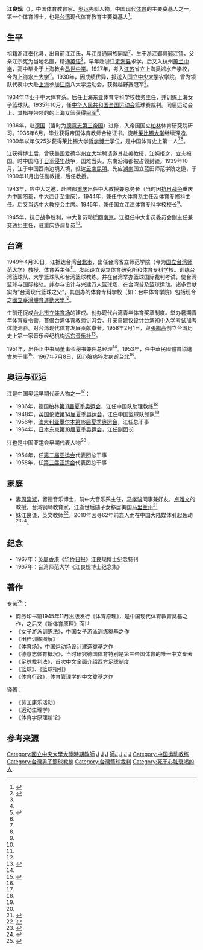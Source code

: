 '''江良规'''（{{bd|1914年||1967年|7月8日}}），中国体育教育家、[[奥运|奥运]]先驱人物。中国现代[[体育|体育]]的主要奠基人之一，第一个体育博士，也是[[台湾|台湾]]现代体育教育主要奠基人<ref name="jiang ningbo">{{cite web |url=http://news.cnnb.com.cn/system/2015/08/09/008373871.shtml |title=体育教育家江良规博士：参加过四届奥运会的宁波人 |publisher=中国宁波网 |author=宁波晚报 |date=2015-08-09 |access-date=2015-08-12 |archive-date=2016-01-06 |archive-url=https://web.archive.org/web/20160106152932/http://news.cnnb.com.cn/system/2015/08/09/008373871.shtml |dead-url=no }}</ref>。

==生平==
祖籍浙江奉化县，出自前江江氏，与[[江良通|江良通]]同族同辈<ref name="jiang germany">{{cite web|url=http://overseasdb.jnu.edu.cn/renwuziliao/2011-12-15/3611.html|title=江良规|publisher=留学人员数据库|author=暨南大学珠海校区图书馆}}{{Dead link|date=2018年6月 |bot=InternetArchiveBot |fix-attempted=no }}</ref>。生于浙江鄞县[[鄞江镇|鄞江镇]]，父亲江宗宪为当地名医，精通[[英语|英语]]<ref name="jiang ningbo"/>。早年赴浙江[[定海县|定海县]]求学，后又入杭州[[杭州第二中学|蕙兰中学]]，高中毕业于上海教会[[救主堂_(上海)|昌世中学]]。1927年，考入[[江苏|江苏]]省立上海吴淞水产学校，今为[[上海水产大学|上海水产大学]]<ref name="jiang germany"/>。1930年，因成绩优异，报送入[[国立中央大学|国立中央大学]]农学院。曾为领队代表中大赴[[上海|上海]]参加[[江南|江南]]八大学运动会，获得越野赛冠军<ref name="jiang nanjing">{{cite web |url=http://seu.cuepa.cn/show_more.php?doc_id=1130044 |title=民国时两次出席奥运会的江良规先生 |publisher=南京市地方志编纂委员会办公室 |author=东南大学校报电子版 |date=第1262期(2014年10月12日) |access-date=2015年8月12日 |archive-date=2016年3月5日 |archive-url=https://web.archive.org/web/20160305170348/http://seu.cuepa.cn/show_more.php?doc_id=1130044 |dead-url=no }}</ref>。

1934年毕业于中大体育系。后任上海东亚体育专科学校教务主任，并训练上海女子篮球队。1935年10月，任[[中华人民共和国全国运动会|中华人民共和国全国运动会]]篮球赛裁判。同届运动会上，其指导带领的的上海女篮获得[[冠军|冠军]]<ref name="jiang nanjing"/>。

1936年，赴[[德国|德国]]（当时为[[德意志第三帝国|德意志第三帝国]]）进修，入帝国国立[[柏林|柏林]]体育研究院研习。1936年6月，毕业获得帝国体育教师合格证书。旋赴[[莱比锡大学|莱比锡大学]]继续深造，1939年以年仅25岁获得莱比锡大学[[哲学博士|哲学博士]]学位，是中国体育史上第一人<ref name="jiang ningbo"/><ref name="jiang germany"/>。

江获得博士后，曾获[[美国|美国]][[爱荷华州立大学|爱荷华州立大学]]聘请邀其赴美教授，江婉拒之，立志报国。时中国陷于[[日军侵华|日军侵华]]战争，国难当头，东南沿海都被占领封锁。1939年10月，江于中国西南边境入境，抵达[[云南|云南]][[昆明|昆明]]。先应[[湖南|湖南]]国立蓝田师范学院之邀，于1939年11月出任副教授，后任教授。

1943年，应中大之邀，赴陪都[[重庆|重庆]]出任中大教授兼总务长（当时因[[抗日战争|抗日战争]]重庆为中国[[陪都|陪都]]，中大西迁至重庆）。1944年，兼任中大体育系主任及体育专修科主任。后又当选中大教授会主席。1945年，兼任国立江津体育专科学校校长<ref name="jiang nanjing"/>。

1945年，抗日战争胜利，中大复员动迁回[[南京|南京]]，江担任中大复员委员会副主任兼交通组主任，驻重庆协调复员<ref name="jiang germany"/>。

==台湾==

1949年4月30日，江抵达台湾[[台北市|台北市]]，出任台湾省立师范学院（今为[[国立台湾师范大学|国立台湾师范大学]]）教授、体育系主任<ref name="jiang germany"/>。发起设立设立体育研究所和体育专科学校。训练台湾篮球队、大学篮球队和台湾篮球教练。并在台湾举办篮球国际裁判考试，使台湾篮球与国际接轨。并参与设计与兴建万人篮球场，在台湾普及篮球运动。诸多贡献实为“台湾现代篮球之父”，其创办的体育专科学校（如：台中体育学院）包括现今之[[國立臺灣體育運動大學|國立臺灣體育運動大學]]<ref name="jiang ningbo"/>。

生前还促成[[台北市立体育场|台北市立体育场]]的建成。创办现代台湾青年体育奖章制度。举办暑期青年体育[[夏令营|夏令营]]，首倡台湾体育教师讲习会。并亲自建议设计台湾[[初中|初中]]入学考试加考体能测验。对台湾现代体育发展贡献卓著。1958年2月1日，與[[張繼高|張繼高]]创立台湾历史上第一家音乐经纪机构[[远东音乐社|远东音乐社]]<ref>{{cite web|url=https://www.muzik-online.com/tw/periodical/muzik/2007/10/2212b72d-bdd2-478c-a447-fd702e4c9b22 |title=江良規博士獨力創立台灣史上第一家音樂藝術經紀機構：遠東音樂社 |publisher=尋回錯失的台灣音樂史記憶系列（五） |author=爱乐大百科 |date=2007-07-10}}</ref>。

1951年，出任[[正中书局|正中书局]]董事会秘书兼任[[总经理|总经理]]<ref name="jiang germany"/>。1953年，任[[中華民國體育協進會|中華民國體育協進會]]总干事<ref>{{cite web |url=http://ap6.pccu.edu.tw/Encyclopedia/data.asp?id=787 |title=中華民國體育協進會 |publisher=中华百科全书 |access-date=2015-08-12 |archive-date=2016-03-04 |archive-url=https://web.archive.org/web/20160304120440/http://ap6.pccu.edu.tw/Encyclopedia/data.asp?id=787 |dead-url=no }}</ref>。1967年7月8日，因[[心脏病|心脏病]]猝发病逝台北<ref name="jiang ningbo"/>。

==奥运与亚运==
江是中国奥运早期代表人物之一<ref name="jiang ningbo"/>：
* 1936年，德国柏林[[1936年夏季奥林匹克运动会|第11届夏季奥运会]]，江任中国队助理教练<ref name="jiang nanjing"/>
* 1948年，[[英国|英国]][[伦敦|伦敦]][[1948年夏季奥林匹克运动会|第14届夏季奥运会]]，江任中国篮球队领队<ref name="jiang nanjing"/>
* 1956年，[[澳大利亚|澳大利亚]][[墨尔本|墨尔本]][[1956年夏季奥林匹克运动会|第16届夏季奥运会]]，江任总干事
* 1964年，[[日本|日本]][[东京|东京]][[1964年夏季奥林匹克运动会|第18届夏季奥运会]]，江任副团长

江也是中国亚运会早期代表人物<ref name="jiang germany"/>：
* 1954年，任[[第二届亚运会|第二届亚运会]]代表团总干事
* 1958年，任[[第三届亚运会|第三届亚运会]]代表团总干事

==家庭==
* 妻[[周崇淑|周崇淑]]，留德音乐博士，前中大音乐系主任，[[马孝骏|马孝骏]]同事兼好友，[[卢雅文|卢雅文]]的教授，台湾钢琴教育家。江逝世后随子女移居美国[[马里兰州|马里兰州]]<ref>{{cite web |url=http://www.njubj.com/portal.php?mod=view&aid=43 |title=陪师母江南十日行 |publisher=中央大学南京大学北京校友会 |date=2011-04-28 |access-date=2015-08-12 |archive-url=https://web.archive.org/web/20160304102925/http://www.njubj.com/portal.php?mod=view&aid=43 |archive-date=2016-03-04 |dead-url=yes }}</ref>
* 妹江良谦，英文教师<ref>{{cite web |url=http://news.cnnb.com.cn/system/2009/12/04/006346622.shtml |title=来自大洋彼岸的感谢信引出一段感人故事 |publisher=中国宁波网 |date=09年12月04日 09:03 |access-date=2015-08-12 |archive-date=2019-06-07 |archive-url=https://web.archive.org/web/20190607162611/http://news.cnnb.com.cn/system/2009/12/04/006346622.shtml |dead-url=no }}</ref>，2010年因寻62年前恋人而在中国大陆媒体引起轰动<ref>{{cite web |url=http://news.ifeng.com/society/2/201001/0109_344_1503995.shtml |title=宁波一84岁老太欲寻62年前的初恋情人 |publisher=凤凰网资讯 |date=2010年1月9日 |access-date=2015年8月12日 |archive-date=2019年6月8日 |archive-url=https://web.archive.org/web/20190608142104/http://news.ifeng.com/society/2/201001/0109_344_1503995.shtml |dead-url=no }}</ref><ref>{{cite web |url=http://news.qq.com/a/20100111/001107.htm |title=84岁老人62年后寻找初恋男子 称要还相思债 |publisher=腾讯网 |author=浙江在线 |date=2010年1月11日 |access-date=2015年8月12日 |archive-date=2019年6月8日 |archive-url=https://web.archive.org/web/20190608084937/https://news.qq.com/a/20100111/001107.htm |dead-url=no }}</ref>。

==纪念==
* 1967年：[[英屬香港|英屬香港]]《[[华侨日报|华侨日报]]》江良规博士纪念特刊
* 1967年：台湾师范大学《江良规博士纪念集》

==著作==
专著<ref name="jiang work">{{cite web |url=http://www.xhgmw.org/html/gonghewenhua/tiyu/2014/0716/9149.html |title=江良规先生与《体育原理》 |publisher=辛亥革命网 |author=人民政协网 |date=2012-05-24 |access-date=2015-08-12 |archive-date=2019-06-02 |archive-url=https://web.archive.org/web/20190602130228/http://www.xhgmw.org/html/gonghewenhua/tiyu/2014/0716/9149.html |dead-url=no }}</ref>：
* 商务印书馆1945年11月出版发行《体育原理》，是中国现代体育教育奠基之作，之后又《新体育原理》面世
* 《女子游泳训练法》，中国女子游泳训练奠基之作
* 《田径训练图解》
* 《体育场》，中国[[运动场|运动场]]设计建造奠基之作
* 《德意志体育概况》，当时研究德国体育特别是第三帝国体育的唯一中文专著
* 《足球裁判法》，首次中文全面介绍西方足球制度
* 《篮球》、《篮球指引》
* 《体育行政》，体育管理学的中文奠基之作
译著：
* 《劳工康乐活动》
* 《运动生理学》
* 《体育学原理新论》

==参考来源==
{{reflist|2}}
[[Category:國立中央大學大陸時期教師|Category:國立中央大學大陸時期教師]]
[[Category:國立臺灣師範大學教授|J]]
[[Category:莱比锡大学校友|J]]
[[Category:中華民國大陸時期大專院校校長|J]]
[[Category:國立中央大學大陸時期校友|師J]]
[[Category:台灣戰後寧波移民|J]]
[[Category:奉化人|J]]
[[Category:鄞县人|J]]
[[Category:中国运动教练|Category:中国运动教练]]
[[Category:台灣男子籃球教練|Category:台灣男子籃球教練]]
[[Category:台灣籃球裁判|Category:台灣籃球裁判]]
[[Category:死于心脏衰竭的人|Category:死于心脏衰竭的人]]